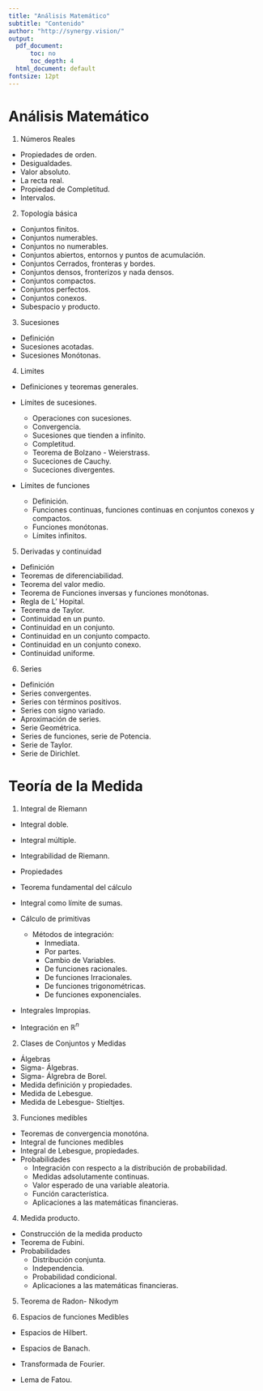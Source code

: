 ```yaml
---
title: "Análisis Matemático"
subtitle: "Contenido"
author: "http://synergy.vision/"
output:
  pdf_document:
      toc: no
      toc_depth: 4
  html_document: default
fontsize: 12pt
---
```


# Análisis Matemático

1) Números Reales

  - Propiedades de orden.
  - Desigualdades.
  - Valor absoluto.
  - La recta real.
  - Propiedad de Completitud.
  - Intervalos.
  
2) Topología básica

  - Conjuntos finitos.
  - Conjuntos numerables.
  - Conjuntos no numerables.
  - Conjuntos abiertos, entornos y puntos de acumulación.
  - Conjuntos Cerrados, fronteras y bordes.
  - Conjuntos densos, fronterizos y nada densos.
  - Conjuntos compactos.
  - Conjuntos perfectos.
  - Conjuntos conexos.
  - Subespacio y producto.
  
3) Sucesiones 
  
  - Definición 
  - Sucesiones acotadas.
  - Sucesiones Monótonas.
  
4) Limites
  
  - Definiciones y teoremas generales.
  
  - Límites de sucesiones.
  
    - Operaciones con sucesiones.
    - Convergencia.
    - Sucesiones que tienden a infinito.
    - Completitud.
    - Teorema de Bolzano - Weierstrass.
    - Suceciones de Cauchy.
    - Suceciones divergentes.
    
  - Límites de funciones
    -  Definición.
    - Funciones continuas, funciones continuas en conjuntos conexos y compactos.
    - Funciones monótonas.
    - Límites infinitos.
    
5) Derivadas y continuidad

  - Definición
  - Teoremas de diferenciabilidad.
  - Teorema del valor medio.
  - Teorema de Funciones inversas y funciones monótonas.
  - Regla de L' Hopital.
  - Teorema de Taylor.
  - Continuidad en un punto.
  - Continuidad en un conjunto.
  - Continuidad en un conjunto compacto.
  - Continuidad en un conjunto conexo.
  - Continuidad uniforme.
  
6) Series

  - Definición
  - Series convergentes.
  - Series con términos positivos.
  - Series con signo variado.
  - Aproximación de series.
  - Serie Geométrica.
  - Series de funciones, serie de Potencia.
  - Serie de Taylor.
  - Serie de Dirichlet.

# Teoría de la Medida

1) Integral de Riemann

  - Integral doble.
  - Integral múltiple.
  - Integrabilidad de Riemann.
  - Propiedades
  - Teorema fundamental del cálculo
  - Integral como límite de sumas.
  - Cálculo de primitivas
    - Métodos de integración:
      - Inmediata.
      - Por partes.
      - Cambio de Variables.
      - De funciones racionales.
      - De funciones Irracionales.
      - De funciones trigonométricas.
      - De funciones exponenciales.
  - Integrales Impropias.
  
  - Integración en $\mathbb{R}^n$
  
2) Clases de Conjuntos y Medidas

  - Álgebras
  - Sigma- Álgebras.
  - Sigma- Álgrebra de Borel.
  - Medida definición y propiedades.
  - Medida de Lebesgue.
  - Medida de Lebesgue- Stieltjes.  

3) Funciones medibles

  - Teoremas de convergencia monotóna.
  - Integral de funciones medibles
  - Integral de Lebesgue, propiedades.
  - Probabilidades
    - Integración con respecto a la distribución de probabilidad.
    - Medidas adsolutamente continuas.
    - Valor esperado de una variable aleatoria.
    - Función característica.
    - Aplicaciones a las matemáticas financieras.
  
4) Medida producto.

  - Construcción de la medida producto
  - Teorema de Fubini.
  - Probabilidades
    - Distribución conjunta.
    - Independencia.
    - Probabilidad condicional.
    - Aplicaciones a las matemáticas financieras.
    
5) Teorema de Radon- Nikodym
  
6) Espacios de funciones Medibles
  
  - Espacios de Hilbert.
  - Espacios de Banach.
  
  - Transformada de Fourier.
  
  - Lema de Fatou.
  